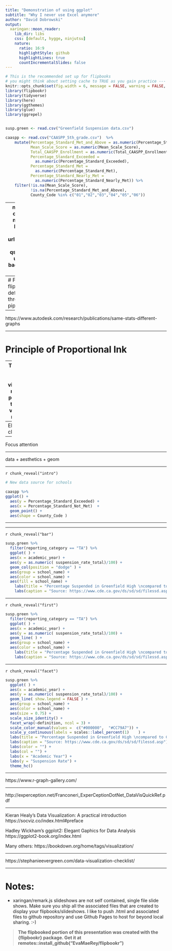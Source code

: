 ```yaml
---
title: "Demonstration of using ggplot"
subtitle: "Why I never use Excel anymore"
author: "David Dobrowski"
output:
  xaringan::moon_reader:
    lib_dir: libs
    css: [default, hygge, ninjutsu]
    nature:
      ratio: 16:9
      highlightStyle: github
      highlightLines: true
      countIncrementalSlides: false
---
```



```r
# This is the recommended set up for flipbooks
# you might think about setting cache to TRUE as you gain practice --- building flipbooks from scratch can be time consuming
knitr::opts_chunk$set(fig.width = 6, message = FALSE, warning = FALSE, comment = "", cache = F)
library(flipbookr)
library(tidyverse)
library(here)
library(ggthemes)
library(glue)
library(ggrepel)


susp.green <- read.csv("Greenfield Suspension data.csv")

caaspp <- read.csv("CAASPP_5th_grade.csv")  %>%
    mutate(Percentage_Standard_Met_and_Above = as.numeric(Percentage_Standard_Met_and_Above),
           Mean_Scale_Score = as.numeric(Mean_Scale_Score),
           Total_CAASPP_Enrollment = as.numeric(Total_CAASPP_Enrollment),
           Percentage_Standard_Exceeded = 
             as.numeric(Percentage_Standard_Exceeded),
           Percentage_Standard_Met = 
             as.numeric(Percentage_Standard_Met),
           Percentage_Standard_Nearly_Met = 
             as.numeric(Percentage_Standard_Nearly_Met)) %>%
    filter(!is.na(Mean_Scale_Score),
           !is.na(Percentage_Standard_Met_and_Above),
           County_Code %in% c("01","02","03","04","05","06"))

```




---
name: poppies
class: inverse, middle, center
background-image: url(img/laurentiu-iordache-qstGMhWuORE-unsplash.jpg)
background-size: cover 


---
# First up: classic flipbook, using defaults to walk through code pipeline




---

https://www.autodesk.com/research/publications/same-stats-different-graphs





---

# Principle of Proportional Ink

--
The sizes of shaded areas in a visualization need to be proportional to the data values they represent.

--
Eliminate clutter

--

Focus attention


---

data + aesthetics + geom 


---


`r chunk_reveal("intro")`

```r

# New data source for schools 

caaspp %>%
ggplot() +
  aes(y = Percentage_Standard_Exceeded) +
  aes(x = Percentage_Standard_Not_Met)  +
  geom_point() +
  aes(shape = County_Code )


```


---



---

`r chunk_reveal("bar")`

```r


susp.green %>%
  filter(reporting_category == "TA") %>%
  ggplot( ) +
  aes(x = academic_year) +
  aes(y = as.numeric( suspension_rate_total)/100) +
  geom_col(position = "dodge" ) +
  aes(group = school_name) +
  aes(color = school_name) +
  aes(fill = school_name) +
    labs(title = "Percentage Suspended in Greenfield High \ncompared to California over time") +
    labs(caption = "Source: https://www.cde.ca.gov/ds/sd/sd/filessd.asp")

```




---

`r chunk_reveal("first")`

```r


susp.green %>%
  filter(reporting_category == "TA") %>%
  ggplot( ) +
  aes(x = academic_year) +
  aes(y = as.numeric( suspension_rate_total)/100) +
  geom_line( ) +
  aes(group = school_name) +
  aes(color = school_name) +
    labs(title = "Percentage Suspended in Greenfield High \ncompared to California over time") +
    labs(caption = "Source: https://www.cde.ca.gov/ds/sd/sd/filessd.asp")

```



---

`r chunk_reveal("facet")`

```r


susp.green %>%
  ggplot( ) +
  aes(x = academic_year) +
  aes(y = as.numeric( suspension_rate_total)/100) +
  geom_line( show.legend = FALSE ) +
  aes(group = school_name) +
  aes(color = school_name) +
  aes(size = 0.75) +
  scale_size_identity() +
  facet_wrap(~definition, ncol = 3) +
  scale_color_manual(values =  c("#000000",  "#CC79A7")) +
  scale_y_continuous(labels = scales::label_percent(1)    ) +
  labs(title = "Percentage Suspended in Greenfield High \ncompared to California over time") +
  labs(caption = "Source: https://www.cde.ca.gov/ds/sd/sd/filessd.asp") +
  labs(color = "") +
  labs(col = "") +
  labs(x = "Academic Year") + 
  labs(y = "Suspension Rate") +
  theme_hc()

```


--- 


https://www.r-graph-gallery.com/

---



http://experception.net/Franconeri_ExperCeptionDotNet_DataVisQuickRef.pdf



---

Kieran Healy's Data Visualization: A practical introduction
https://socviz.co/index.html#preface

Hadley Wickham's ggplot2:  Elegant Gaphics for Data Analysis
https://ggplot2-book.org/index.html

Many others:
https://bookdown.org/home/tags/visualization/

---


https://stephanieevergreen.com/data-visualization-checklist/



---

# Notes: 

- xaringan/remark.js slideshows are not self contained, single file slide shows.  Make sure you ship all the associated files that are created to display your flipbooks/slideshows.  I like to push .html and associated files to github repository and use Github Pages to host for beyond local sharing. :-)


> **The flipbooked portion of this presentation was created with the {flipbookr} package.  Get it at remotes::install_github("EvaMaeRey/flipbookr")**
